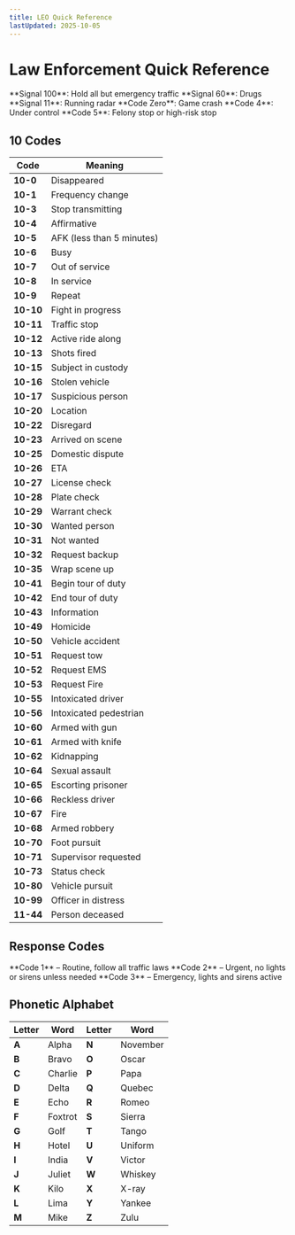 ```yaml
---
title: LEO Quick Reference
lastUpdated: 2025-10-05
---
```



# **Law Enforcement Quick Reference**

<Aside type="note" title="Signals">
**Signal 100**: Hold all but emergency traffic  
**Signal 60**: Drugs  
**Signal 11**: Running radar  
**Code Zero**: Game crash  
**Code 4**: Under control  
**Code 5**: Felony stop or high-risk stop
</Aside>

## **10 Codes**

<Aside type="tip" title="Patrol Essentials">

| Code | Meaning |
|---|---|
| **10-0** | Disappeared |
| **10-1** | Frequency change |
| **10-3** | Stop transmitting |
| **10-4** | Affirmative |
| **10-5** | AFK (less than 5 minutes) |
| **10-6** | Busy |
| **10-7** | Out of service |
| **10-8** | In service |
| **10-9** | Repeat |
| **10-10** | Fight in progress |
| **10-11** | Traffic stop |
| **10-12** | Active ride along |
| **10-13** | Shots fired |
| **10-15** | Subject in custody |
| **10-16** | Stolen vehicle |
| **10-17** | Suspicious person |
| **10-20** | Location |
| **10-22** | Disregard |
| **10-23** | Arrived on scene |
| **10-25** | Domestic dispute |
| **10-26** | ETA |
| **10-27** | License check |
| **10-28** | Plate check |
| **10-29** | Warrant check |
| **10-30** | Wanted person |
| **10-31** | Not wanted |
| **10-32** | Request backup |
| **10-35** | Wrap scene up |
| **10-41** | Begin tour of duty |
| **10-42** | End tour of duty |
| **10-43** | Information |
| **10-49** | Homicide |
| **10-50** | Vehicle accident |
| **10-51** | Request tow |
| **10-52** | Request EMS |
| **10-53** | Request Fire |
| **10-55** | Intoxicated driver |
| **10-56** | Intoxicated pedestrian |
| **10-60** | Armed with gun |
| **10-61** | Armed with knife |
| **10-62** | Kidnapping |
| **10-64** | Sexual assault |
| **10-65** | Escorting prisoner |
| **10-66** | Reckless driver |
| **10-67** | Fire |
| **10-68** | Armed robbery |
| **10-70** | Foot pursuit |
| **10-71** | Supervisor requested |
| **10-73** | Status check |
| **10-80** | Vehicle pursuit |
| **10-99** | Officer in distress |
| **11-44** | Person deceased |
</Aside>

## **Response Codes**

<Aside type="tip" title="Response Reference">
**Code 1** – Routine, follow all traffic laws  
**Code 2** – Urgent, no lights or sirens unless needed  
**Code 3** – Emergency, lights and sirens active
</Aside>

## **Phonetic Alphabet**

<Aside type="note" title="ICAO / NATO Phonetics">

| Letter | Word | Letter | Word |
|---|---|---|---|
| **A** | Alpha | **N** | November |
| **B** | Bravo | **O** | Oscar |
| **C** | Charlie | **P** | Papa |
| **D** | Delta | **Q** | Quebec |
| **E** | Echo | **R** | Romeo |
| **F** | Foxtrot | **S** | Sierra |
| **G** | Golf | **T** | Tango |
| **H** | Hotel | **U** | Uniform |
| **I** | India | **V** | Victor |
| **J** | Juliet | **W** | Whiskey |
| **K** | Kilo | **X** | X-ray |
| **L** | Lima | **Y** | Yankee |
| **M** | Mike | **Z** | Zulu |
</Aside>

